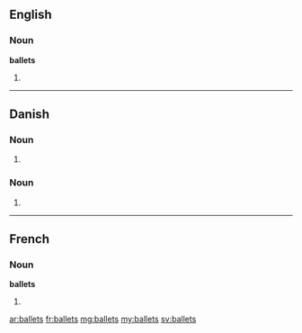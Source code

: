 ==English==

===Noun===
'''ballets'''

# {{plural of|[[ballet]]}}

----

==Danish==

===Noun===
{{infl|da|noun form|g=c}}

# {{form of|genitive singular indefinite|ballet|lang=da}}

===Noun===
{{infl|da|noun form|g=n}}

# {{form of|genitive singular definite|bal|lang=da}}

----

==French==

===Noun===
'''ballets''' {{m}}

# {{plural of|[[ballet]]|lang=fr}}

[[ar:ballets]]
[[fr:ballets]]
[[mg:ballets]]
[[my:ballets]]
[[sv:ballets]]